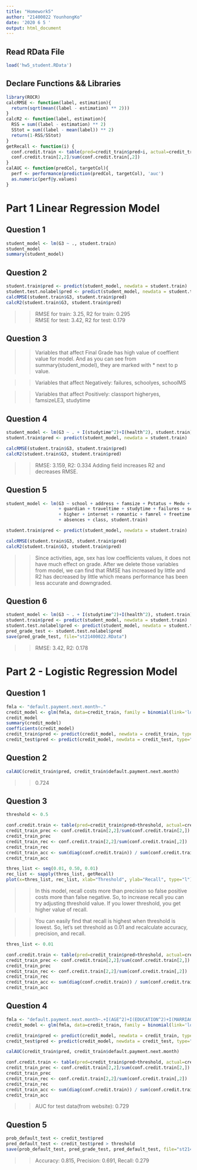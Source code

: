 ```yaml
---
title: "Homework5"
author: "21400022 YounhongKo"
date: '2020 6 5 '
output: html_document
---
```


## Read RData File
```r
load('hw5_student.RData')
```

## Declare Functions && Libraries
```r
library(ROCR)
calcRMSE <- function(label, estimation){
  return(sqrt(mean((label - estimation) ** 2)))
}
calcR2 <- function(label, estimation){
  RSS = sum((label - estimation) ** 2)
  SStot = sum((label - mean(label)) ** 2)
  return(1-RSS/SStot)
}
getRecall <- function(i) {
  conf.credit.train <- table(pred=credit_train$pred>i, actual=credit_train$default.payment.next.month)
  conf.credit.train[2,2]/sum(conf.credit.train[,2])
}
calAUC <- function(predCol, targetCol){
  perf <- performance(prediction(predCol, targetCol), 'auc')
  as.numeric(perf@y.values)
}
```


# Part 1 Linear Regression Model

## Question 1
```r
student_model <- lm(G3 ~ ., student.train)
student_model
summary(student_model)
```

## Question 2
```r
student.train$pred <- predict(student_model, newdata = student.train)
student.test.nolabel$pred <- predict(student_model, newdata = student.test.nolabel)
calcRMSE(student.train$G3, student.train$pred)
calcR2(student.train$G3, student.train$pred)
```
>> RMSE for train: 3.25, R2 for train: 0.295   
>> RMSE for test: 3.42, R2 for test: 0.179

## Question 3
>> Variables that affect Final Grade has high value of coeffient value for model. And as you can see from summary(student_model), they are marked with * next to p value.

>> Variables that affect Negatively: failures, schoolyes, schoolMS

>> Variables that affect Positively: classport higheryes, famsizeLE3, studytime

## Question 4
```r
student_model <- lm(G3 ~ . + I(studytime^2)+I(health^2), student.train)
student.train$pred <- predict(student_model, newdata = student.train)

calcRMSE(student.train$G3, student.train$pred)
calcR2(student.train$G3, student.train$pred)
```
>> RMSE: 3.159, R2: 0.334
>> Adding field increases R2 and decreases RMSE.

## Question 5
```r
student_model <- lm(G3 ~ school + address + famsize + Pstatus + Medu + Fedu + Mjob + Fjob + reason
                    + guardian + traveltime + studytime + failures + schoolsup + famsup + paid + nursery
                    + higher + internet + romantic + famrel + freetime + goout + Dalc + Walc + health
                    + absences + class, student.train)

student.train$pred <- predict(student_model, newdata = student.train)

calcRMSE(student.train$G3, student.train$pred)
calcR2(student.train$G3, student.train$pred)
```
>> Since activities, age, sex has low coefficients values, it does not have much effect on grade. After we delete those variables from model, we can find that RMSE has increased by little and R2 has decreased by little which means performance has been less accurate and downgraded.

## Question 6
```r
student_model <- lm(G3 ~ . + I(studytime^2)+I(health^2), student.train)
student.train$pred <- predict(student_model, newdata = student.train)
student.test.nolabel$pred <- predict(student_model, newdata = student.test.nolabel)
pred_grade_test <- student.test.nolabel$pred
save(pred_grade_test, file="st21400022.RData")
```
>> RMSE: 3.42, R2: 0.178

# Part 2 - Logistic Regression Model

## Question 1
```r
fmla <- "default.payment.next.month~."
credit_model <- glm(fmla, data=credit_train, family = binomial(link='logit'))
credit_model
summary(credit_model)
coefficients(credit_model)
credit_train$pred <- predict(credit_model, newdata = credit_train, type="response")
credit_test$pred <- predict(credit_model, newdata = credit_test, type="response")
```

## Question 2
```r
calAUC(credit_train$pred, credit_train$default.payment.next.month)
```
>> 0.724

## Question 3
```r
threshold <- 0.5

conf.credit.train <- table(pred=credit_train$pred>threshold, actual=credit_train$default.payment.next.month)
credit_train_prec <- conf.credit.train[2,2]/sum(conf.credit.train[2,])
credit_train_prec
credit_train_rec <- conf.credit.train[2,2]/sum(conf.credit.train[,2])
credit_train_rec
credit_train_acc <- sum(diag(conf.credit.train)) / sum(conf.credit.train)
credit_train_acc

thres_list <- seq(0.01, 0.50, 0.01)
rec_list <- sapply(thres_list, getRecall)
plot(x=thres_list, rec_list, xlab="Threshold", ylab="Recall", type="l")
```

>> In this model, recall costs more than precision so false positive costs more than false negative. So, to increase recall you can try adjusting threshold value. If you lower threshold, you get higher value of recall.

>> You can easily find that recall is highest when threshold is lowest. So, let's set threshold as 0.01 and recalculate accuracy, precision, and recall.

```r
thres_list <- 0.01

conf.credit.train <- table(pred=credit_train$pred>threshold, actual=credit_train$default.payment.next.month)
credit_train_prec <- conf.credit.train[2,2]/sum(conf.credit.train[2,])
credit_train_prec
credit_train_rec <- conf.credit.train[2,2]/sum(conf.credit.train[,2])
credit_train_rec
credit_train_acc <- sum(diag(conf.credit.train)) / sum(conf.credit.train)
credit_train_acc
```

## Question 4
```r
fmla <- "default.payment.next.month~.+I(AGE^2)+I(EDUCATION^2)+I(MARRIAGE^2)+I(PAY_AMT2^2)+I(PAY_AMT3^2)"
credit_model <- glm(fmla, data=credit_train, family = binomial(link='logit'))

credit_train$pred <- predict(credit_model, newdata = credit_train, type="response")
credit_test$pred <- predict(credit_model, newdata = credit_test, type="response")

calAUC(credit_train$pred, credit_train$default.payment.next.month)

conf.credit.train <- table(pred=credit_train$pred>threshold, actual=credit_train$default.payment.next.month)
credit_train_prec <- conf.credit.train[2,2]/sum(conf.credit.train[2,])
credit_train_prec
credit_train_rec <- conf.credit.train[2,2]/sum(conf.credit.train[,2])
credit_train_rec
credit_train_acc <- sum(diag(conf.credit.train)) / sum(conf.credit.train)
credit_train_acc
```

>> AUC for test data(from website): 0.729

## Question 5
```r
prob_default_test <- credit_test$pred
pred_default_test <- credit_test$pred > threshold
save(prob_default_test, pred_grade_test, pred_default_test, file="st21400022.RData")
```
>> Accuracy: 0.815, Precision: 0.691, Recall: 0.279
